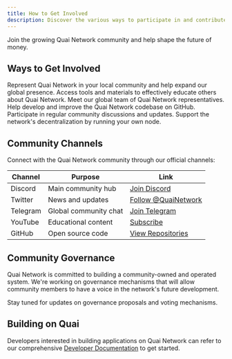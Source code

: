 ```yaml
---
title: How to Get Involved
description: Discover the various ways to participate in and contribute to the Quai Network ecosystem.
---
```


<Note>
  Join the growing Quai Network community and help shape the future of money.
</Note>

## Ways to Get Involved

<CardGroup cols={2}>
  <Card
    title="Become an Ambassador"
    icon="user-group"
    href="/get-involved/ambassadors"
  >
    Represent Quai Network in your local community and help expand our global presence.
  </Card>
  <Card
    title="Ambassador Resources"
    icon="toolbox"
    href="/get-involved/ambassador-resources"
  >
    Access tools and materials to effectively educate others about Quai Network.
  </Card>
</CardGroup>

<CardGroup cols={2}>
  <Card
    title="Current Ambassadors"
    icon="globe"
    href="/get-involved/active-ambassadors"
  >
    Meet our global team of Quai Network representatives.
  </Card>
  <Card
    title="Contribute to Code"
    icon="code"
    href="https://github.com/dominant-strategies/go-quai"
  >
    Help develop and improve the Quai Network codebase on GitHub.
  </Card>
</CardGroup>

<CardGroup cols={2}>
  <Card
    title="Join Community Calls"
    icon="microphone"
    href="https://discord.gg/quai"
  >
    Participate in regular community discussions and updates.
  </Card>
  <Card
    title="Run a Node"
    icon="server"
    href="/guides/client/node"
  >
    Support the network's decentralization by running your own node.
  </Card>
</CardGroup>

## Community Channels

Connect with the Quai Network community through our official channels:

| Channel | Purpose | Link |
|---------|---------|------|
| Discord | Main community hub | [Join Discord](https://discord.gg/quai) |
| Twitter | News and updates | [Follow @QuaiNetwork](https://twitter.com/QuaiNetwork) |
| Telegram | Global community chat | [Join Telegram](https://t.me/QuaiNetwork) |
| YouTube | Educational content | [Subscribe](https://youtube.com/@QuaiNetwork) |
| GitHub | Open source code | [View Repositories](https://github.com/dominant-strategies) |

## Community Governance

Quai Network is committed to building a community-owned and operated system. We're working on governance mechanisms that will allow community members to have a voice in the network's future development.

Stay tuned for updates on governance proposals and voting mechanisms.


## Building on Quai

Developers interested in building applications on Quai Network can refer to our comprehensive [Developer Documentation](/build) to get started.
